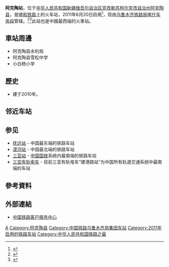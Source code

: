 {{Infobox China railway station
|车站名称 = 阿克陶站
|图片 = Aketao Railway Station.jpg
|图片介绍 = 阿克陶站(2019年7月)
|其他名称 =
|车站拼音 = Aketao
|英文名称 = Aketao Railway Station
|车站代码 = 43133<ref>{{cite web|url=http://hyfw.12306.cn/hyinfo/action/FwcszsAction_index?type=1|title=营业站服务信息查询|publisher=[[中国铁路客户服务中心|中国铁路客户服务中心]]|accessdate=2017-02-13|archive-date=2016-11-06|archive-url=https://web.archive.org/web/20161106075157/http://hyfw.12306.cn/hyinfo/action/FwcszsAction_index?type=1|dead-url=no}}</ref>
|电报码 = AER
|拼音码 = AKT
|车站位置 = [[新疆维吾尔自治区|新疆维吾尔自治区]][[克孜勒苏柯尔克孜自治州|克孜勒苏柯尔克孜自治州]][[阿克陶县|阿克陶县]]
|坐标 = {{coord|39.167381|N|75.974136|E|display=inline,title}}
|归属 = [[乌鲁木齐铁路局|乌鲁木齐铁路局]][[喀什车务段|喀什车务段]]
|线路 = [[喀和铁路|喀和铁路]]
|车站等级 = 
|月台数目 = 
|站台面 = 
|股道数目 = 
|网站 = 
}}
'''阿克陶站'''，位于[[中华人民共和国|中华人民共和国]][[新疆维吾尔自治区|新疆维吾尔自治区]][[克孜勒苏柯尔克孜自治州|克孜勒苏柯尔克孜自治州]][[阿克陶县|阿克陶县]]，是[[喀和铁路|喀和铁路]]上的火车站，2011年6月20日启用<ref name="kaho">{{cite journal|author=[[中华人民共和国铁道部|中华人民共和国铁道部]]|title=铁运电〔2011〕83号 关于喀和线开办客货运输试运营有关事项的通知|journal=铁路客货运输专刊|year=2011|issue=3|publisher=中国铁道出版社|location=北京|pages=37-40}}</ref>，现由[[乌鲁木齐铁路局|乌鲁木齐铁路局]][[喀什车务段|喀什车务段]]管辖。<ref>{{cite web|url=http://rczp.china-railway.com.cn/wlmqtlj/wlmqdwjj/public.jsp?id=MTYwOQ==|title=喀什车务段概况|publisher=[[中国铁路总公司|中国铁路总公司]]|accessdate=2017-07-22|archive-date=2019-01-23|archive-url=https://web.archive.org/web/20190123081516/http://rczp.china-railway.com.cn/wlmqtlj/wlmqdwjj/public.jsp?id=MTYwOQ==|dead-url=no}}</ref><ref>{{Cite web |url=http://search.huochepiao.com/huochezhan/jieshao/3665.htm |title=阿克陶火车站介绍 |accessdate=2017-02-13 |archive-date=2016-08-01 |archive-url=https://web.archive.org/web/20160801042211/http://search.huochepiao.com/huochezhan/jieshao/3665.htm |dead-url=no }}</ref>此站也是中國最西端的火車站。
==車站周邊==
* 阿克陶县水利局
* 阿克陶县雪松中学
* 小白杨小学

==歷史==
* 建于2010年。

== 邻近车站 ==
{{start rail box|[[File:China_Railways.svg|16px]] [[中国铁路|中国铁路]]}}
{{s-inop|[[疏勒站|疏勒站]]|{{站|喀什}}方向}}
{{s-line|[[喀和铁路|喀和铁路]]<br />← 24km 阿克陶站 28km →}}
{{s-inop|[[英吉沙站|英吉沙站]]|[[和田站_(中國)|和田]]方向}}
{{end box}}

== 参见 ==
*[[抚远站|抚远站]] - 中国最东端的铁路车站
*[[漠河站|漠河站]] - 中国最北端的铁路车站
*[[三亚站|三亚站]] - [[中国国铁|中国国铁]]系统内最南端的铁路车站
*[[三亚有轨电车|三亚有轨电车]] - 目前三亚有轨电车“建港路站”为中国所有轨道交通系统中最南端的车站

==參考資料==
{{reflist}}
==外部連結==
* [http://www.12306.cn/mormhweb/ 中国铁路客户服务中心] {{Wayback|url=http://www.12306.cn/mormhweb/ |date=20180205163941 }}
{{喀和铁路}}
[[Category:克孜勒苏州铁路车站|A]]
[[Category:阿克陶县|Category:阿克陶县]]
[[Category:中国铁路乌鲁木齐局集团车站|Category:中国铁路乌鲁木齐局集团车站]]
[[Category:2011年启用的铁路车站|Category:2011年启用的铁路车站]]
[[Category:中华人民共和国铁路之最|Category:中华人民共和国铁路之最]]